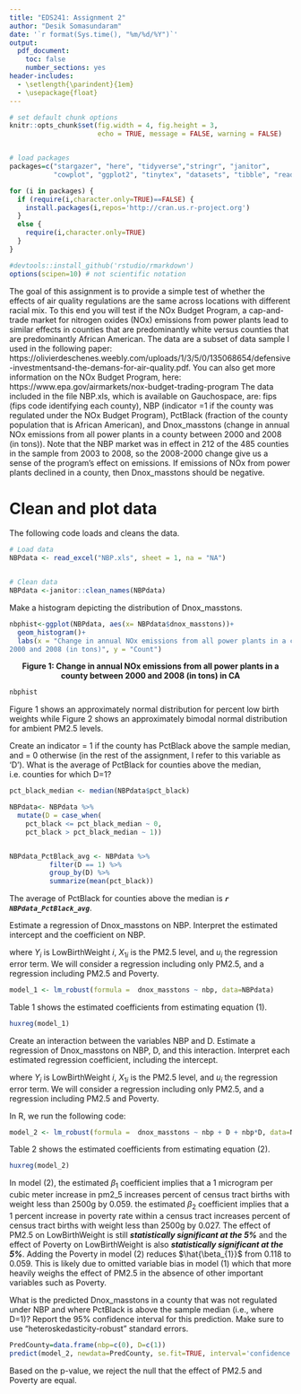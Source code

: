 ```yaml
---
title: "EDS241: Assignment 2"
author: "Desik Somasundaram"
date: '`r format(Sys.time(), "%m/%d/%Y")`'
output: 
  pdf_document:
    toc: false
    number_sections: yes
header-includes:
  - \setlength{\parindent}{1em}
  - \usepackage{float}
--- 
```

  
``` r

# set default chunk options
knitr::opts_chunk$set(fig.width = 4, fig.height = 3, 
                      echo = TRUE, message = FALSE, warning = FALSE)


# load packages
packages=c("stargazer", "here", "tidyverse","stringr", "janitor", 
           "cowplot", "ggplot2", "tinytex", "datasets", "tibble", "readxl","estimatr", "car", "huxtable")

for (i in packages) {
  if (require(i,character.only=TRUE)==FALSE) {
    install.packages(i,repos='http://cran.us.r-project.org')
  }
  else {
    require(i,character.only=TRUE)
  }
}

#devtools::install_github('rstudio/rmarkdown')
options(scipen=10) # not scientific notation


```

\noindent The goal of this assignment is to provide a simple test of whether the effects of air quality
regulations are the same across locations with different racial mix. To this end you will test if the
NOx Budget Program, a cap-and-trade market for nitrogen oxides (NOx) emissions from power
plants lead to similar effects in counties that are predominantly white versus counties that are
predominantly African American. The data are a subset of data sample I used in the following
paper: https://olivierdeschenes.weebly.com/uploads/1/3/5/0/135068654/defensive-investmentsand-the-demans-for-air-quality.pdf. You can also get more information on the NOx Budget
Program, here: https://www.epa.gov/airmarkets/nox-budget-trading-program
The data included in the file NBP.xls, which is available on Gauchospace, are: fips (fips code
identifying each county), NBP (indicator =1 if the county was regulated under the NOx Budget
Program), PctBlack (fraction of the county population that is African American), and
Dnox_masstons (change in annual NOx emissions from all power plants in a county between
2000 and 2008 (in tons)). Note that the NBP market was in effect in 212 of the 485 counties in
the sample from 2003 to 2008, so the 2008-2000 change give us a sense of the program’s
effect on emissions. If emissions of NOx from power plants declined in a county, then
Dnox_masstons should be negative.

# Clean and plot data

\noindent The following code loads and cleans the data.

```r

# Load data
NBPdata <- read_excel("NBP.xls", sheet = 1, na = "NA")


# Clean data
NBPdata <-janitor::clean_names(NBPdata)


```

\noindent Make a histogram depicting the distribution of Dnox_masstons. 

```r
nbphist<-ggplot(NBPdata, aes(x= NBPdata$dnox_masstons))+
  geom_histogram()+
  labs(x = "Change in annual NOx emissions from all power plants in a county between
2000 and 2008 (in tons)", y = "Count") 
```

\newpage
<center>**Figure 1: Change in annual NOx emissions from all power plants in a county between
2000 and 2008 (in tons) in CA **</center>
```r
nbphist
```

\noindent Figure 1 shows an approximately normal distribution for percent low birth weights while Figure 2 shows an approximately bimodal normal distribution for ambient PM2.5 levels.

\noindent Create an indicator = 1  if the county has PctBlack above the sample median, and = 0
otherwise (in the rest of the assignment, I refer to this variable as ‘D’). What is the average of
PctBlack for counties above the median, i.e. counties for which D=1?

```r

pct_black_median <- median(NBPdata$pct_black)

NBPdata<- NBPdata %>% 
  mutate(D = case_when(
    pct_black <= pct_black_median ~ 0,
    pct_black > pct_black_median ~ 1))


NBPdata_PctBlack_avg <- NBPdata %>% 
          filter(D == 1) %>% 
          group_by(D) %>% 
          summarize(mean(pct_black))


```
The average of PctBlack for counties above the median is ***`r NBPdata_PctBlack_avg`***. 


\noindent Estimate a regression of Dnox_masstons on NBP. Interpret the estimated intercept and the
coefficient on NBP.

\begin{align}
  Y_{i} = \beta_0 + \beta_1 X_{1i} + u_{i}
\end{align}

\noindent where $Y_{i}$ is LowBirthWeight $i$, $X_{1i}$ is the PM2.5 level, and $u_{i}$ the regression error term. We will consider a regression including only PM2.5, and a regression including PM2.5 and Poverty.


```r
model_1 <- lm_robust(formula =  dnox_masstons ~ nbp, data=NBPdata)
```

\noindent Table 1 shows the estimated coefficients from estimating equation (1). 

```r
huxreg(model_1)
```

\noindent Create an interaction between the variables NBP and D. Estimate a regression of
Dnox_masstons on NBP, D, and this interaction. Interpret each estimated regression coefficient,
including the intercept.

\begin{align}
  Y_{i} = \beta_0 + \beta_1 X_{1i} + u_{i}
\end{align}

\noindent where $Y_{i}$ is LowBirthWeight $i$, $X_{1i}$ is the PM2.5 level, and $u_{i}$ the regression error term. We will consider a regression including only PM2.5, and a regression including PM2.5 and Poverty.


\noindent In R, we run the following code: 

```r

model_2 <- lm_robust(formula =  dnox_masstons ~ nbp + D + nbp*D, data=NBPdata)

```

\noindent Table 2 shows the estimated coefficients from estimating equation (2). 

```r
huxreg(model_2)
```

\noindent In model (2), the estimated $\beta_{1}$ coefficient implies that a 1  microgram per cubic meter increase in pm2_5 increases percent of
census tract births with weight less than 2500g by 0.059. the estimated $\beta_{2}$ coefficient implies that a 1 percent increase in poverty rate within a census tract increases percent of census tract births with weight less than 2500g by 0.027. The effect of PM2.5 on LowBirthWeight is still ***statistically significant at the 5%*** and the effect of Poverty on LowBirthWeight is also ***statistically significant at the 5%***. Adding the Poverty in model (2) reduces $\hat{\beta_{1}}$ from 0.118 to 0.059. This is likely due to omitted variable bias in model (1) which that more heavily weighs the effect of PM2.5 in the absence of other important variables such as Poverty. 

\noindent What is the predicted Dnox_masstons in a county that was not regulated under NBP and
where PctBlack is above the sample median (i.e., where D=1)? Report the 95% confidence
interval for this prediction. Make sure to use “heteroskedasticity-robust” standard errors.

```r
PredCounty=data.frame(nbp=c(0), D=c(1))
predict(model_2, newdata=PredCounty, se.fit=TRUE, interval='confidence')
```

\noindent Based on the p-value, we reject the null that the effect of PM2.5 and Poverty are equal. 